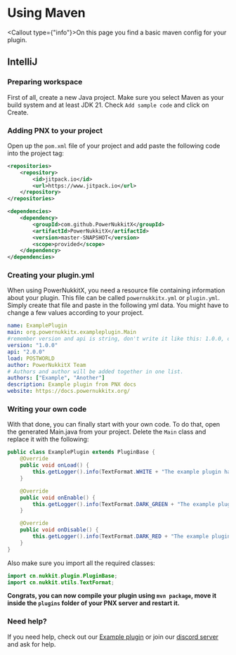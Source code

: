 
# Using Maven

<Callout type={"info"}>On this page you find a basic maven config for your plugin.</Callout>

## IntelliJ

### Preparing workspace
First of all, create a new Java project. Make sure you select Maven as your build system and at least JDK 21.
Check `Add sample code` and click on Create.

### Adding PNX to your project
Open up the `pom.xml` file of your project and add paste the following code into the project tag:
```xml filename="pom.xml"
<repositories>
    <repository>
        <id>jitpack.io</id>
        <url>https://www.jitpack.io</url>
    </repository>
</repositories>

<dependencies>
    <dependency>
        <groupId>com.github.PowerNukkitX</groupId>
        <artifactId>PowerNukkitX</artifactId>
        <version>master-SNAPSHOT</version>
        <scope>provided</scope>
    </dependency>
</dependencies>
```

### Creating your plugin.yml
When using PowerNukkitX, you need a resource file containing information about your plugin.
This file can be called `powernukkitx.yml` or `plugin.yml`.
Simply create that file and paste in the following yml data. You might have to change a few values according to your project.
```yml filename="plugin.yml"
name: ExamplePlugin
main: org.powernukkitx.exampleplugin.Main
#remember version and api is string, don't write it like this: 1.0.0, or there will be an exception
version: "1.0.0"
api: "2.0.0"
load: POSTWORLD
author: PowerNukkitX Team
# Authors and author will be added together in one list.
authors: ["Example", "Another"]
description: Example plugin from PNX docs
website: https://docs.powernukkitx.org/
```

### Writing your own code
With that done, you can finally start with your own code. To do that, open the generated Main.java from your project.
Delete the `Main` class and replace it with the following:
```java filename="ExamplePlugin.java"
public class ExamplePlugin extends PluginBase {
    @Override
    public void onLoad() {
        this.getLogger().info(TextFormat.WHITE + "The example plugin has been loaded!");
    }

    @Override
    public void onEnable() {
        this.getLogger().info(TextFormat.DARK_GREEN + "The example plugin has been successfully launched!");
    }

    @Override
    public void onDisable() {
        this.getLogger().info(TextFormat.DARK_RED + "The example plugin has been disabled!");
    }
}
```

Also make sure you import all the required classes:
```java
import cn.nukkit.plugin.PluginBase;
import cn.nukkit.utils.TextFormat;
```

**Congrats, you can now compile your plugin using `mvn package`, move it inside the `plugins` folder of your PNX server and restart it.**

### Need help?
If you need help, check out our <a href="https://github.com/PowerNukkitX/ExamplePlugin-Maven">Example plugin</a> or join our <a href="https://discord.powernukkitx.org">discord server</a> and ask for help.